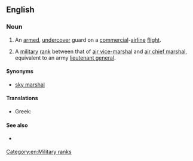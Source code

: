 {{also|Air Marshal}}
==English==
{{wikipedia}}

===Noun===
{{en-noun|head=[[air]] [[marshal]]}}

# {{context|US|law enforcement|lang=en}} An [[armed]], [[undercover]] guard on a [[commercial]]-[[airline]] [[flight]].
# {{context|British|Australia|New Zealand|Canada|military|lang=en}} A [[military]] [[rank]] between that of [[air vice-marshal]] and [[air chief marshal]], equivalent to an army [[lieutenant general]].

====Synonyms====
* {{sense|law enforcement}} [[sky marshal]]

====Translations====
{{trans-top|law enforcement}}
{{trans-mid}}
{{trans-bottom}}
{{trans-top|military rank}}
* Greek: {{t|el|αντιπτέραρχος|sc=Grek}}
{{trans-mid}}
{{trans-bottom}}

====See also====
* {{sense|law enforcement}} {{pedia|Federal Air Marshal Service}}

[[Category:en:Military ranks]]
